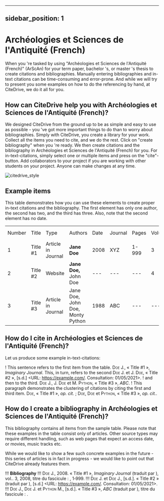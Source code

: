 
---
sidebar_position: 1
---

# Archéologies et Sciences de l'Antiquité (French)

When you 're tasked by using "Archéologies et Sciences de l'Antiquité (French)" (ArScAn) for your term paper, bachelor 's, or master 's thesis to create citations and bibliographies.
Manually entering bibliographies and in-text citations can be time-consuming and error-prone. And while we will try to present you some examples on how to do the referencing by hand, at CiteDrive, we do it all for you.

<!---
## About  Archéologies et Sciences de l'Antiquité (French)

* Title: Archéologies et Sciences de l'Antiquité (French)
* Short Title (Id): ArScAn)
* Authors: Archéologies et Sciences de l'Antiquité (French)
* Download: Archéologies et Sciences de l'Antiquité (French)
 --->

## How can CiteDrive help you with Archéologies et Sciences de l'Antiquité (French)?

We designed CiteDrive from the ground up to be as simple and easy to use as possible - you 've got more important things to do than to worry about bibliographies. Simply with CiteDrive, you create a library for your work. Collect all the items you need to cite, and we do the rest. Click on "create bibliography" when you 're ready. We then create citations and the bibliography in Archéologies et Sciences de l'Antiquité (French) for you. For in-text-citations, simply select one or multiple items and press on the "cite"-button. Add collaborators to your project if you are working with other students on your project. Anyone can make changes at any time.


![citedrive_style](images/archeologies-et-sciences-de-lantiquite-french.svg "Choose Archéologies et Sciences de l'Antiquité (French) in the CiteDrive App")


## Example items

This table demonstrates how you can use these elements to create proper in-text citations and the bibliography. The first element has only one author, the second has two, and the third has three. Also, note that the second element has no date.


<table>
  <tr>
   <td>Number
   </td>
   <td>Title
   </td>
   <td>Type
   </td>
   <td>Authors
   </td>
   <td>Date
   </td>
   <td>Journal
   </td>
   <td>Pages
   </td>
   <td>Volume
   </td>
   <td>Issue
   </td>
   <td>Access Date
   </td>
  </tr>
  <tr>
   <td>1
   </td>
   <td>Title #1
   </td>
   <td>Article in Journal
   </td>
   <td><strong>Jane Doe</strong>
   </td>
   <td>2008
   </td>
   <td>XYZ
   </td>
   <td>1-999
   </td>
   <td>3
   </td>
   <td>2
   </td>
   <td>--
   </td>
  </tr>
  <tr>
   <td>
2
   </td>
   <td>Title #2
   </td>
   <td>Website
   </td>
   <td><strong>Jane Doe, </strong>John Doe
   </td>
   <td>---
   </td>
   <td>---
   </td>
   <td>---
   </td>
   <td>4
   </td>
   <td>---
   </td>
   <td>2020-05-01
   </td>
  </tr>
  <tr>
   <td>3
   </td>
   <td>Title #3
   </td>
   <td>Article in Journal
   </td>
   <td>Jane Doe, John Doe, Monty Python
   </td>
   <td>1988
   </td>
   <td>ABC
   </td>
   <td>---
   </td>
   <td>---
   </td>
   <td>16
   </td>
   <td>---
   </td>
  </tr>
</table>



## How do I cite in  Archéologies et Sciences de l'Antiquité (French)?

Let us produce some example in-text-citations:

! This sentence refers to the first item from the table. <span style="font-variant:small-caps;">Doe</span> J., « Title #1 », <i>Imaginary Journal</i>. This, in turn, refers to the second <span style="font-variant:small-caps;">Doe</span> J. et J. <span style="font-variant:small-caps;">Doe</span>, « Title #2 », [s.d.] <URL: https://example.com/. Consultation:   01/05/2021>.
! and then to the third.  <span style="font-variant:small-caps;">Doe</span> J., J. <span style="font-variant:small-caps;">Doe</span> et M. <span style="font-variant:small-caps;">Python</span>, « Title #3 », <i>ABC</i>.
! This paragraph demonstrates the clustering of citations by citing the first and third item. <span style="font-variant:small-caps;">Doe</span>, « Title #1 », <i>op. cit.</i> ; <span style="font-variant:small-caps;">Doe</span>, <span style="font-variant:small-caps;">Doe</span> et <span style="font-variant:small-caps;">Python</span>, « Title #3 », <i>op. cit.</i>.



## How do I create a bibliography in Archéologies et Sciences de l'Antiquité (French)?

This bibliography contains all items from the sample table. Please note that these examples in the table consist only of articles. Other source types may require different handling, such as web pages that expect an access date, or movies, music tracks etc.

While we would like to show a few such concrete examples in the future - this series of articles is in fact in progress - we would like to point out that CiteDrive already features them.


!!! **Bibliography**
!!! <span style="font-variant:small-caps;">Doe</span> J.,  2008. « Title #1 », <i>Imaginary Journal</i> (traduit par ), vol.. 3, 2008, titre du fascicule : , 1‑999.
!!! <span style="font-variant:small-caps;">Doe</span> J. et <span style="font-variant:small-caps;">Doe</span> J.,  [s.d.]. « Title #2 » (traduit par ), [s.d.] <URL: https://example.com/. Consultation:   01/05/2021>.
!!! <span style="font-variant:small-caps;">Doe</span> J., <span style="font-variant:small-caps;">Doe</span> J. et <span style="font-variant:small-caps;">Python</span> M.,  [s.d.]. « Title #3 », <i>ABC</i> (traduit par ), titre du fascicule : .


```
        